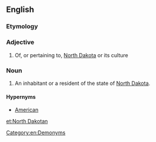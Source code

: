 ==English==

===Etymology===
{{suffix|North Dakota|an|lang=en}}

===Adjective===
{{en-adj|-}}

# Of, or pertaining to, [[North Dakota]] or its culture

===Noun===
{{en-noun|head=[[North]] [[Dakotan]]}}

# An inhabitant or a resident of the state of [[North Dakota]].

====Hypernyms====
*[[American]]

[[Category:en:Demonyms]]

[[et:North Dakotan]]
